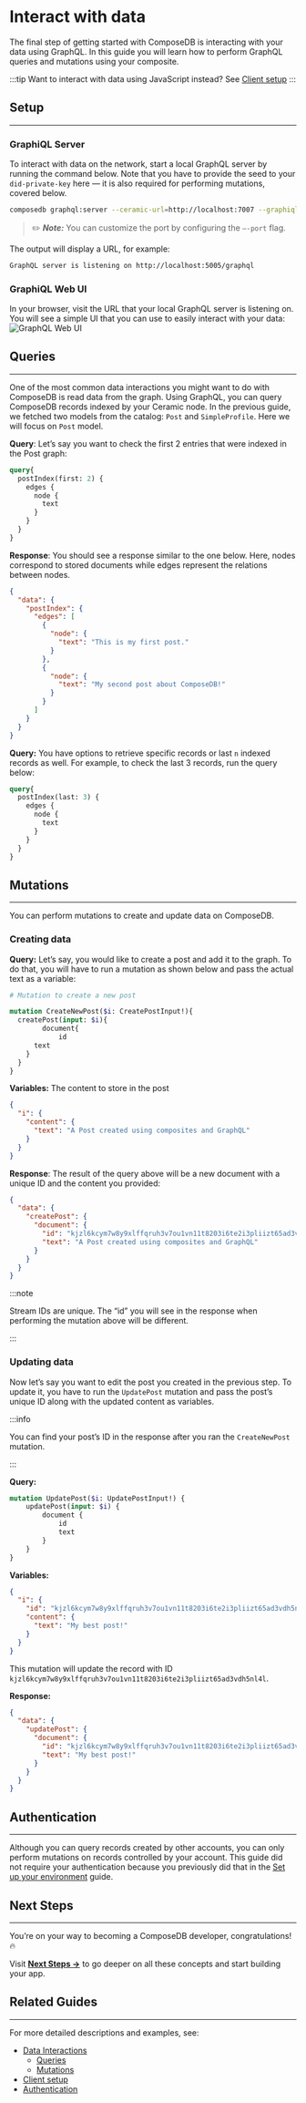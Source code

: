 

# Interact with data
The final step of getting started with ComposeDB is interacting with your data using GraphQL. In this guide you will learn how to perform GraphQL queries and mutations using your composite.

:::tip
Want to interact with data using JavaScript instead? See [Client setup](./guides/composedb-client/javascript-client)
:::

## Setup
---
### GraphiQL Server
To interact with data on the network, start a local GraphQL server by running the command below. Note that you have to provide the seed to your `did-private-key` here — it is also required for performing mutations, covered below.

```bash
composedb graphql:server --ceramic-url=http://localhost:7007 --graphiql runtime-composite.json --did-private-key=your_private_key --port=5005
```

>✏️ ***Note:*** You can customize the port by configuring the `—-port` flag.


The output will display a URL, for example:
```bash
GraphQL server is listening on http://localhost:5005/graphql
```

### GraphiQL Web UI
In your browser, visit the URL that your local GraphQL server is listening on. You will see a simple UI that you can use to easily interact with your data:
![GraphQL Web UI](/img/graphiql.png)
  

## Queries
---
One of the most common data interactions you might want to do with ComposeDB is read data from the graph. Using GraphQL, you can query ComposeDB records indexed by your Ceramic node. In the previous guide, we fetched two models from the catalog: `Post` and `SimpleProfile`. Here we will focus on `Post` model.

  

**Query**: Let’s say you want to check the first 2 entries that were indexed in the Post graph:

  

```graphql
query{
  postIndex(first: 2) {
    edges {
      node {
        text
      }
    }
  }
}
```
  

**Response**:
You should see a response similar to the one below. Here, nodes correspond to stored documents while edges represent the relations between nodes.

  

```json
{
  "data": {
    "postIndex": {
      "edges": [
        {
          "node": {
            "text": "This is my first post."
          }
        },
        {
          "node": {
            "text": "My second post about ComposeDB!"
          }
        }
      ]
    }
  }
}
```
  

**Query:** You have options to retrieve specific records or last `n` indexed records as well. For example, to check the last 3 records, run the query below:


  

```graphql
query{
  postIndex(last: 3) {
    edges {
      node {
        text
      }
    }
  }
}
```
  

## Mutations
---
You can perform mutations to create and update data on ComposeDB.
  
### Creating data


  

**Query:** Let’s say, you would like to create a post and add it to the graph. To do that, you will have to run a mutation as shown below and pass the actual text as a variable:

  

```graphql
# Mutation to create a new post

mutation CreateNewPost($i: CreatePostInput!){
  createPost(input: $i){
		document{
			id
      text
    }
  }
}
```

**Variables:** The content to store in the post

```json
{
  "i": {
    "content": {
      "text": "A Post created using composites and GraphQL" 
    }
  }
}
```



**Response**: The result of the query above will be a new document with a unique ID and the content you provided:


  

```json
{
  "data": {
    "createPost": {
      "document": {
        "id": "kjzl6kcym7w8y9xlffqruh3v7ou1vn11t8203i6te2i3pliizt65ad3vdh5nl4l",
        "text": "A Post created using composites and GraphQL"
      }
    }
  }
}
```

  
:::note

Stream IDs are unique. The “id” you will see in the response when performing the mutation above will be different.

:::
  

### Updating data
Now let’s say you want to edit the post you created in the previous step. To update it, you have to run the `UpdatePost` mutation and pass the post’s unique ID along with the updated content as variables.

:::info

You can find your post’s ID in the response after you ran the `CreateNewPost` mutation.

:::
  

**Query:**

```graphql
mutation UpdatePost($i: UpdatePostInput!) {
    updatePost(input: $i) {
        document {
            id
            text
        }
    }
}
```

  

**Variables:**

```json
{
  "i": {
    "id": "kjzl6kcym7w8y9xlffqruh3v7ou1vn11t8203i6te2i3pliizt65ad3vdh5nl4l",
    "content": {
      "text": "My best post!"
    }
  }
}
```

This mutation will update the record with ID `kjzl6kcym7w8y9xlffqruh3v7ou1vn11t8203i6te2i3pliizt65ad3vdh5nl4l`.

**Response:**
```json
{
  "data": {
    "updatePost": {
      "document": {
        "id": "kjzl6kcym7w8y9xlffqruh3v7ou1vn11t8203i6te2i3pliizt65ad3vdh5nl4l",
        "text": "My best post!"
      }
    }
  }
}
```

## Authentication
---
Although you can query records created by other accounts, you can only perform mutations on records controlled by your account. This guide did not require your authentication because you previously did that in the [Set up your environment](./set-up-your-environment.mdx) guide.


## Next Steps
---
You’re on your way to becoming a ComposeDB developer, congratulations! 🔥 

Visit [**Next Steps →**](./next-steps.mdx) to go deeper on all these concepts and start building your app.

## Related Guides
---
For more detailed descriptions and examples, see:

- [Data Interactions](./guides/data-interactions)
  - [Queries](./guides/data-interactions/queries)
  - [Mutations](./guides/data-interactions/mutations)
- [Client setup](./guides/composedb-client/javascript-client)
- [Authentication](./guides/composedb-client/user-sessions)
